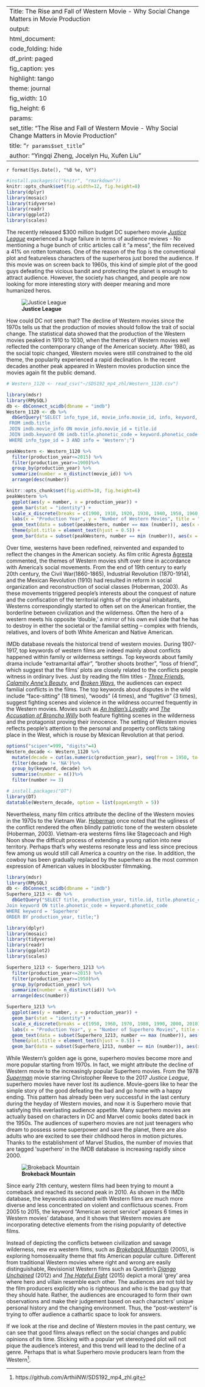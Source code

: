
---
Title: The Rise and Fall of Western Movie  - Why Social Change Matters in Movie Production
output: 
  html_document: 
    code_folding: hide
    df_print: paged
    fig_caption: yes
    highlight: tango
    theme: journal
    fig_width: 10
    fig_height: 6
params:
  set_title: "The Rise and Fall of Western Movie - Why Social Change Matters in Movie Production"
title: "`r params$set_title`"
author: "Yingqi Zheng, Jocelyn Hu, Xufen Liu"
---

`r format(Sys.Date(), "%B %e, %Y")`


```r
#install.packages(c("knitr", "rmarkdown"))
knitr::opts_chunk$set(fig.width=12, fig.height=8) 
library(dplyr)
library(mosaic)
library(tidyverse)
library(readr)
library(ggplot2)
library(scales)
```


The recently released $300 million budget DC superhero movie [*Justice League*](http://www.imdb.com/title/tt0974015/?ref_=nv_sr_1) experienced a huge failure in terms of audience reviews - No mentioning a huge bunch of critic articles call it “a mess”, the film received a 41% on rotten tomatoes. One of the reason of the flop is the conventional plot and featureless characters of the superheros just bored the audience.  If this movie was on screen back to 1960s, this kind of simple plot of the good guys defeating the vicious bandit and protecting the planet is enough to attract audience. However, the society has changed, and people are now looking for more interesting story with deeper meaning and more humanized heros. 



![**Justice League**](http://68.media.tumblr.com/dcadb241136cfe06eb644cf2df950665/tumblr_onfby1uLgh1snteogo2_r1_540.gif) 


How could DC not seen that? The decline of Western movies since the 1970s tells us that the production of movies should follow the trait of social change. The statistical data showed that the production of the Western movies peaked in 1910 to 1030, when the themes of Western movies well reflected the contemporary change of the American society. After 1980, as the social topic changed, Western movies were still constrained to the old theme, the popularity experienced a rapid declination. In the recent decades another peak appeared in Western movies production since the movies again fit the public demand.


```r
# Western_1120 <- read_csv("~/SDS192_mp4_zhl/Western_1120.csv")

library(mdsr)
library(RMySQL)
db <- dbConnect_scidb(dbname = "imdb")
Western_1120 <- db %>%
  dbGetQuery("SELECT info_type_id, movie_info.movie_id, info, keyword, title.phonetic_code, production_year, title
 FROM imdb.title
 JOIN imdb.movie_info ON movie_info.movie_id = title.id
 JOIN imdb.keyword ON imdb.title.phonetic_code = keyword.phonetic_code
 WHERE info_type_id = 3 AND info = 'Western';")
```


```r
peakWestern <- Western_1120 %>%
  filter(production_year<=2015) %>%
  filter(production_year>=1900)%>%
  group_by(production_year) %>%
  summarize(number = n_distinct(movie_id)) %>%
  arrange(desc(number))

knitr::opts_chunk$set(fig.width=10, fig.height=6)
peakWestern %>%
  ggplot(aes(y = number, x = production_year)) +
  geom_bar(stat = "identity") +
  scale_x_discrete(breaks = c(1900, 1910, 1920, 1930, 1940, 1950, 1960, 1970, 1980, 1990, 2000, 2010)) +
  labs(x = "Production Year", y = "Number of Western Movies", title = "Number of Western Movies Between 1900 and 2015") + geom_bar(data = subset(peakWestern, number == max (number)), aes(x = production_year, y = number), fill = "red", stat = "identity") +
  geom_text(data = subset(peakWestern, number == max (number)), aes(x = production_year, y = number, label = production_year), hjust = -0.2) +
  theme(plot.title = element_text(hjust = 0.5)) +
  geom_bar(data = subset(peakWestern, number == min (number)), aes(x = production_year, y = number), fill = "blue", stat = "identity") 
```

Over time, westerns have been redefined, reinvented and expanded to reflect the changes in the American society. As film critic Agresta [Agresta](https://www.theatlantic.com/entertainment/archive/2013/07/how-the-western-was-lost-and-why-it-matters/278057/) commented, the themes of Western movies shift over time in accordance with America's social movements. From the end of 19th century to early 20th century, the Civil War(1860-1865), Industrial Revolution (1870-1914), and the Mexican Revolution (1910) had resulted in reform in social organization and reconstruction of social classes (Hoberman, 2003).  As these movements triggered people’s interests about the conquest of nature and the confiscation of the territorial rights of the original inhabitants, Westerns correspondingly started to often set on the American frontier, the borderline between civilization and the wilderness. Often the hero of a western meets his opposite ‘double,’ a mirror of his own evil side that he has to destroy in either the societal or the familial setting -- complex with friends, relatives, and lovers of both White American and Native American. 

IMDb database reveals the historical trend of western movies. During 1907-1917, top keywords of western films are indeed mainly about conflicts happened within family or wilderness settings. Top keywords about family drama include “extramarital affair”,  “brother shoots brother”, “loss of friend”, which suggest that the films’ plots are closely related to the conflicts people witness in ordinary lives. Just by reading the film titles - [*Three Friends*](http://www.imdb.com/title/tt0279534/?ref_=fn_al_tt_1), [*Calamity Anne’s Beauty*](http://www.imdb.com/title/tt0256667/?ref_=fn_al_tt_1), and [*Broken Ways*](http://www.imdb.com/title/tt0002702/?ref_=fn_al_tt_1), the audiences can expect familial conflicts in the films. The top keywords about disputes in the wild include “face-sitting” (18 times), “woods” (4 times), and “fugitive” (3 times), suggest fighting scenes and violence in the wildness occurred frequently in the Western movies. Movies such as [*An Indian’s Loyalty*](http://www.imdb.com/title/tt0279534/?ref_=nv_sr_1) and [*The Accusation of Broncho Willy*](http://www.imdb.com/title/tt0213420/?ref_=fn_al_tt_1) both feature fighting scenes in the wilderness and the protagonist proving their innocence. The setting of Western movies reflects people’s attention to the personal and property conflicts taking place in the West, which is rouse by Mexican Revolution at that period.


```r
options("scipen"=999, "digits"=4)
Western_decade <- Western_1120 %>%
  mutate(decade = cut(as.numeric(production_year), seq(from = 1950, to = 2010, by = 10), dig.lab = 5,  include.lowest = TRUE, include.highest = FALSE)) %>%
  filter(decade != 'NA')%>%
  group_by(keyword, decade) %>%
  summarise(number = n())%>%
  filter(number >= 3)

# install.packages("DT")
library(DT)
datatable(Western_decade, option = list(pageLength = 5))
```



Nevertheless, many film critics attribute the decline of the Western movies in the 1970s to the Vietnam War. [Hoberman](https://books.google.com/books?id=MwkjZGjcy-0C&pg=PA129&lpg=PA129&dq=J.+Hoberman+wrote+that+%E2%80%9Csave+for+a+handful+of+releases,+the+western+itself+has+remained+defunct+since+the+fall+of+Saigon,%E2%80%9D&source=bl&ots=1WCITtnIYL&sig=RkN4j0tEpJ1Y4RTaUwWUzIwC8jk&hl=zh-CN&sa=X&ved=0ahUKEwjU8MH5kO_XAhWkg-AKHRN0Bs8Q6AEIMjAB#v=onepage&q=J.%20Hoberman%20wrote%20that%20%E2%80%9Csave%20for%20a%20handful%20of%20releases%2C%20the%20western%20itself%20has%20remained%20defunct%20since%20the%20fall%20of%20Saigon%2C%E2%80%9D&f=false) once noted that the ugliness of the conflict rendered the often blindly patriotic tone of the western obsolete (Hoberman, 2003). Vietnam-era westerns films like Stagecoach and High Noon show the difficult process of extending a young nation into new territory. Perhaps that’s why westerns resonate less and less since precious few among us would still call America a country on the rise. In addition, the cowboy has been gradually replaced by the superhero as the most common expression of American values in blockbuster filmmaking. 

```r
library(mdsr)
library(RMySQL)
db <- dbConnect_scidb(dbname = "imdb")
Superhero_1213 <- db %>%
  dbGetQuery("SELECT title, production_year, title.id, title.phonetic_code FROM imdb.title
Join keyword ON title.phonetic_code = keyword.phonetic_code
WHERE keyword = 'Superhero'
ORDER BY production_year, title;")
```


```r
library(dplyr)
library(mosaic)
library(tidyverse)
library(readr)
library(ggplot2)
library(scales)

Superhero_1213 <- Superhero_1213 %>%
  filter(production_year<=2015) %>%
  filter(production_year>=1950)%>%
  group_by(production_year) %>%
  summarize(number = n_distinct(id)) %>%
  arrange(desc(number))
```


```r
Superhero_1213 %>%
  ggplot(aes(y = number, x = production_year)) +
  geom_bar(stat = "identity") +
  scale_x_discrete(breaks = c(1950, 1960, 1970, 1980, 1990, 2000, 2010)) +
  labs(x = "Production Year", y = "Number of Superhero Movies", title = "Number of Superhero Movies Between 1900 and 2015") + geom_bar(data = subset(Superhero_1213, number == max (number)), aes(x = production_year, y = number), fill = "red", stat = "identity") +
  geom_text(data = subset(Superhero_1213, number == max (number)), aes(x = production_year, y = number, label = production_year), hjust = 1.2) +
  theme(plot.title = element_text(hjust = 0.5)) +
  geom_bar(data = subset(Superhero_1213, number == min (number)), aes(x = production_year, y = number), fill = "blue", stat = "identity") 
```


While Western’s golden age is gone, superhero movies become more and more popular starting from 1970s. In fact, we might attribute the decline of Western movie to the increasingly popular Superhero movies. From the 1978 [*Superman*](http://www.imdb.com/title/tt0078346/?ref_=nv_sr_2) movie starring Christopher Reeve to the 2017 *Justice League*, superhero movies have never lost its audience. Movie-goers like to hear the simple story of the good defeating the bad and go home with a happy ending. This pattern has already been very successful in the last century during the heyday of Western movies, and now it is Superhero movie that satisfying this everlasting audience appetite. Many superhero movies are actually based on characters in DC and Marvel comic books dated back in the 1950s. The audiences of superhero movies are not just teenagers who dream to possess some superpower and save the planet, there are also adults who are excited to see their childhood heros in motion pictures. Thanks to the establishment of Marvel Studios, the number of movies that are tagged ‘superhero’ in the IMDB database is increasing rapidly since 2000. 

![**Brokeback Mountain**](https://timg04.bdimg.com/timg?wapbaike&quality=60&size=b960_614&sec=1349839550&di=0ea14544c18f57f499430d9ca28c7543&src=http://imgsrc.baidu.com/baike/pic/item/e824b899a9014c08bf3158a8027b02087bf4f4b1.jpg)


Since early 21th century, western films had been trying to mount a comeback and reached its second peak in 2010. As shown in the IMDb database, the keywords associated with Western films are much more diverse and less concentrated on violent and conflictuous scenes. From 2005 to 2015, the keyword “American secret service” appears 6 times in Western movies’ database, and it shows that Western movies are incorporating detective elements from the rising popularity of detective films. 


Instead of depicting the conflicts between civilization and savage wilderness, new era western films, such as [*Brokeback Mountain*](http://www.imdb.com/title/tt0388795/?ref_=nv_sr_1) (2005), is exploring homosexuality theme that fits American popular culture. Different from traditional Western movies where right and wrong are easily distinguishable, Revisionist Western films such as Quentin’s [*Django Unchained*](http://www.imdb.com/title/tt1853728/?ref_=fn_al_tt_1) (2012) and [*The Hateful Eight*](http://www.imdb.com/title/tt3460252/?ref_=fn_al_tt_1) (2015) depict a moral 'grey' area where hero and villain resemble each other. The audiences are not told by the film producers explicitly who is righteous and who is the bad guy that they should hate. Rather, the audiences are encouraged to form their own observations and make their judgement based on each characters’ unique personal history and the changing environment. Thus, the “post-western” is trying to offer audience a cathartic space to look for answers.

If we look at the rise and decline of Western movies in the past century, we can see that good films always reflect on the social changes and public opinions of its time. Sticking with a popular yet stereotyped plot will not pique the audience's interest, and this trend will lead to the decline of a genre. Perhaps that is what Superhero movie producers learn from the Western[^1].


[^1]:https://github.com/ArthiiNW/SDS192_mp4_zhl.git




